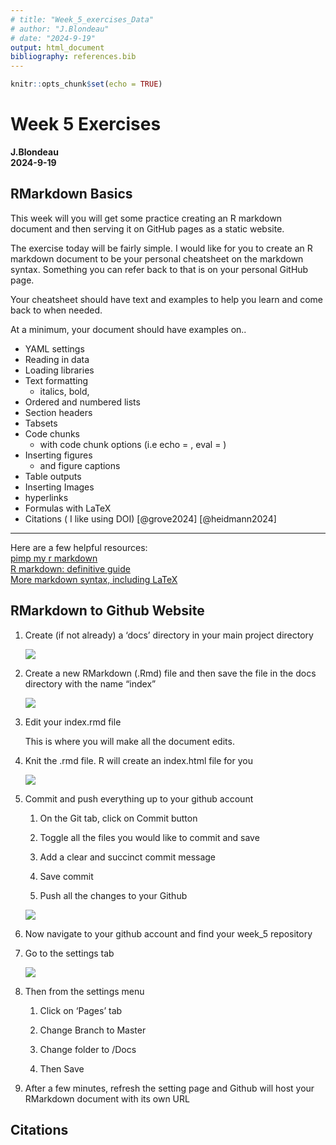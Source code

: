 ```yaml
---
# title: "Week_5_exercises_Data"
# author: "J.Blondeau"
# date: "2024-9-19"
output: html_document
bibliography: references.bib
---
```


```r
knitr::opts_chunk$set(echo = TRUE)

```

# Week 5 Exercises {.tabset}

**J.Blondeau\
2024-9-19**

## RMarkdown Basics

This week will you will get some practice creating an R markdown document and then serving it on GitHub pages as a static website.

The exercise today will be fairly simple. I would like for you to create an R markdown document to be your personal cheatsheet on the markdown syntax. Something you can refer back to that is on your personal GitHub page.

Your cheatsheet should have text and examples to help you learn and come back to when needed.

At a minimum, your document should have examples on..

-   YAML settings
-   Reading in data
-   Loading libraries
-   Text formatting
    -   italics, bold,
-   Ordered and numbered lists
-   Section headers
-   Tabsets
-   Code chunks
    -   with code chunk options (i.e echo = , eval = )
-   Inserting figures
    -   and figure captions
-   Table outputs
-   Inserting Images
-   hyperlinks
-   Formulas with LaTeX
-   Citations ( I like using DOI) [@grove2024] [@heidmann2024]

------------------------------------------------------------------------

Here are a few helpful resources: <br> [pimp my r markdown](https://holtzy.github.io/Pimp-my-rmd/) <br> [R markdown: definitive guide](https://bookdown.org/yihui/rmarkdown/) <br> [More markdown syntax, including LaTeX](https://ashki23.github.io/markdown-latex.html)

## RMarkdown to Github Website

1.  Create (if not already) a 'docs' directory in your main project directory

    ![](images/add_docs_folder.jpg)

2.  Create a new RMarkdown (.Rmd) file and then save the file in the docs directory with the name "index"

    ![](images/save_index_file.jpg)

3.  Edit your index.rmd file

    This is where you will make all the document edits.

4.  Knit the .rmd file. R will create an index.html file for you

    ![](images/knit_index_file.jpg)

5.  Commit and push everything up to your github account

    1.  On the Git tab, click on Commit button

    2.  Toggle all the files you would like to commit and save

    3.  Add a clear and succinct commit message

    4.  Save commit

    5.  Push all the changes to your Github

    ![](images/commit_and_save.jpg)

6.  Now navigate to your github account and find your week_5 repository

7.  Go to the settings tab

    ![](images/github_settings.jpg)

8.  Then from the settings menu

    1.  Click on 'Pages' tab

    2.  Change Branch to Master

    3.  Change folder to /Docs

    4.  Then Save

9.  After a few minutes, refresh the setting page and Github will host your RMarkdown document with its own URL

## Citations
